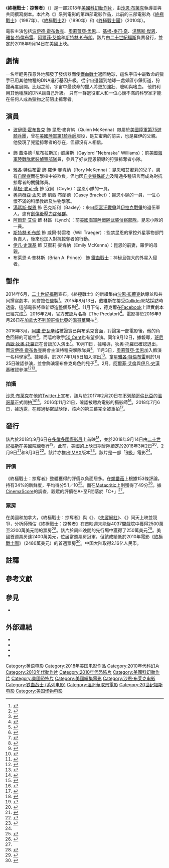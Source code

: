 {{About|2018年電影「'''The Predator'''」|其它譯為「'''鐵血戰士'''」條目|鐵血戰士 (消歧義)}}
{{noteTA
|G1=Show
|G2=Movie
|T=zh-cn:铁血战士 (2018年电影);zh-hk:鐵血戰士：血獸進化;zh-tw:終極戰士：掠奪者;zh-sg:终极战士：掠夺者;
|1=zh-cn:新铁血战士;zh-hk:鐵血戰士S;zh-tw:終極戰士團;zh-sg:铁血战士;
|2=zh-tw:終極戰士：獸獵者;zh-hk:鐵血戰士：狩獵追擊;zh-cn:铁血战士：猎物;
}}
{{Infobox film
| name           = 終極戰士：掠奪者
| original_name  = {{lang|en|''The Predator''}}
| image          = The_Predator_poster.jpg
| caption        = 電影海報
| director       = [[沙恩·布萊克|沙恩·布萊克]]
| producer       = {{plainlist|
* {{le|約翰·戴維斯 (監製)|John Davis (producer)|約翰·戴維斯}}
* {{le|勞倫斯·高登 (監製)|Lawrence Gordon (producer)|勞倫斯·高登}}
* [[喬·西佛|喬·西佛]]
}}
| writer         = {{plainlist|
* 沙恩·布萊克
* {{le|佛萊德·德克爾|Fred Dekker}}
}}
| based_on       = {{Based on|[[終極戰士_(虛構生物)|終極戰士]]|{{le|吉姆·湯瑪士|Jim Thomas (screenwriter)}}<br />{{le|約翰·湯瑪士|John Thomas (screenwriter)}}}}
| starring       = {{Plainlist|
* [[波伊德·霍布魯克|波伊德·霍布魯克]]
* {{le|崔凡特·羅德|Trevante Rhodes}}
* [[雅各·特倫布雷|雅各·特倫布雷]]
* [[基根-麥可·奇|基根-麥可·奇]]
* [[奧莉薇亞·孟恩|奧莉薇亞·孟恩]]
* [[湯瑪斯·傑恩|湯瑪斯·傑恩]]
* [[阿爾菲·艾倫|阿爾菲·艾倫]]
* [[斯特林·K·布朗|斯特林·K·布朗]]
}}
| music          = [[亨利·傑克曼|亨利·傑克曼]]
| cinematography = {{le|方賴瑞|Larry Fong}}
| editing        = {{Plainlist|
* 哈利·B·米勒三世
* {{le|比利·韋伯|Billy Weber}}
}}
| studio         = {{le|戴維斯娛樂|Davis Entertainment}}
| distributor    = [[二十世紀福斯|二十世紀福斯]]<ref name=insight>{{cite web|url=https://www.varietyinsight.com/print_featurefilm_releases.php|title=Film releases|work=[[Variety_Insight|Variety Insight]]|accessdate=2018-05-11|archive-url=https://web.archive.org/web/20180205105405/http://www.varietyinsight.com/print_featurefilm_releases.php|archive-date=2018-02-05|dead-url=no}}</ref>
| released       = {{film date|2018|9|13|香港、新加坡|2018|9|14|美國、台灣|2018|10|26|中国大陆}}
| runtime        = 107分鐘<ref>{{cite web|url=https://www.tiff.net/tiff/the-predator/|title=The Predator at the Toronto International Film Festival|work=tiff|accessdate=2018-08-09|archive-url=https://web.archive.org/web/20180809184301/https://www.tiff.net/tiff/the-predator/|archive-date=2018-08-09|dead-url=no}}</ref>
| country        = {{USA}}
| language       = 英語
| budget         = 8800萬美元<ref>{{cite web|url=https://www.thewrap.com/this-weekends-box-office-showdown-nun-vs-predator/|title=This Weekend’s Box Office Showdown: ‘Nun’ vs ‘Predator’|author=Jeremy Fuster|work=[[TheWrap|TheWrap]]|date=2018-09-11|accessdate=2018-09-11|archive-date=2019-11-02|archive-url=https://web.archive.org/web/20191102073021/https://www.thewrap.com/this-weekends-box-office-showdown-nun-vs-predator/|dead-url=no}}</ref>
| gross          = 1.6億美元<ref name=BOM>{{cite web|url=https://www.boxofficemojo.com/movies/?id=thepredator.htm|title=The Predator (2018)|work=[[Box_Office_Mojo|Box Office Mojo]]|accessdate=2018-09-15|archive-date=2019-08-16|archive-url=https://web.archive.org/web/20190816065611/https://www.boxofficemojo.com/movies/?id=thepredator.htm|dead-url=no}}</ref>
| preceded_by    = 《[[終極戰士團|終極戰士團]]》
| followed_by    = 《[[鐵血戰士：狩獵追擊|鐵血戰士：狩獵追擊]]》
| cn_name        = 铁血战士
| hk_name        = 鐵血戰士：血獸進化
| tw_name        = 終極戰士：掠奪者{{notetag|臺灣前譯《掠奪者》<ref>{{Cite press release|url=https://movie.yam.com/Ent/Article/20180524130789|title=【鋼鐵人3】導演全新打造【終極戰士：掠奪者】傳奇怪物侵襲肆虐 【終極戰士】系列睽八年推全新續集 驚悚至極的絕對夢靨重返地球、再開殺戒|work=二十世紀福斯|date=2018-05-24|accessdate=|deadurl=no|archiveurl=https://web.archive.org/web/20180904084712/https://movie.yam.com/Ent/Article/20180524130789|archivedate=2018-09-04|via=yamMovie電影特區}}</ref>。}}
| sg_name        = 终极战士：掠夺者{{notetag|新加坡在本集片名改採台譯，並未延續先前港譯的《鐵血-{}-戰士》。}}
}}

《'''終極戰士：掠奪者'''》（{{lang-en|''The Predator''}}）是一部2018年[[美國|美國]][[科幻片|科幻]][[動作片|動作片]]，由[[沙恩·布萊克|沙恩·布萊克]]執導並與{{le|佛萊德·德克爾|Fred Dekker}}共同撰寫劇本。本片為《{{le|終極戰士系列電影|Predator (franchise)|終極戰士}}》系列電影的第四部電影作品，此前的三部電影為《[[終極戰士|終極戰士]]》（1987年）、《[[終極戰士2|終極戰士2]]》（1990年）和《[[終極戰士團|終極戰士團]]》（2010年）。

電影主演包括[[波伊德·霍布魯克|波伊德·霍布魯克]]、[[奧莉薇亞·孟恩|奧莉薇亞·孟恩]]、{{le|崔凡特·羅德|Trevante Rhodes}}、[[基根-麥可·奇|基根-麥可·奇]]、[[湯瑪斯·傑恩|湯瑪斯·傑恩]]、[[雅各·特倫布雷|雅各·特倫布雷]]、[[阿爾菲·艾倫|阿爾菲·艾倫]]和[[斯特林·K·布朗|斯特林·K·布朗]]。該片由[[二十世紀福斯|二十世紀福斯]]負責發行，並定於2018年9月14日在美國上映。

== 劇情 ==
一名年輕男孩意外地觸發了發信器而使[[铁血战士_(虚构生物)|鐵血戰士]]返回地球，這名宇宙中最致命的獵手已用其他物種的DNA進行基因升級。從宇宙邊疆到地球一處郊區小鎮街道，狩獵再度展開。比起之前，宇宙中最致命的獵人將更加強壯、聰明與嗜血。 他們利用其他種族的DNA讓自己升級。 只有一群退役軍人和一位心懷不滿的科學家才能在任何人成為獵物之前阻止掠奪者。

== 演員 ==
* [[波伊德·霍布魯克|波伊德·霍布魯克]] 飾 昆恩·麥肯納（Quinn McKenna）隸屬於[[美國陸軍第75遊騎兵團|美國陸軍第75遊騎兵團]]，曾在[[美國陸軍第1騎兵師|美國陸軍第1騎兵師]]服役，是艾蜜莉的前夫，也是羅伊的父親。他發現了兇猛掠奪者的存在，但卻沒有人相信。
* {{le|崔凡特·羅德|Trevante Rhodes}} 飾 蓋洛德·「尼布拉斯加」·威廉斯（Gaylord "Nebraska" Williams）：前[[美國海軍陸戰隊武裝偵察部隊|美國海軍陸戰隊武裝偵察部隊]]員，參與了好友昆恩領導的狩獵掠奪者小隊。
* [[雅各·特倫布雷|雅各·特倫布雷]] 飾 羅伊·麥肯納（Rory McKenna）：昆恩和艾蜜莉的兒子，患有[[自閉症|自閉症]]而在學校中被欺負，但也因[[學者症候群|自身特殊能力]]及精通多種語言而成為對抗掠奪者的關鍵隊員。
* [[基根-麥可·奇|基根-麥可·奇]] 飾 寇爾（Coyle）：昆恩小隊的一員。
* [[奧莉薇亞·孟恩|奧莉薇亞·孟恩]] 飾 凱西·布蘭德（Casey Bracket）：昆恩小隊的一員，一位心懷不滿的科學教師及生物學家。
* [[湯瑪斯·傑恩|湯瑪斯·傑恩]] 飾 巴克斯利（Baxley）：來自[[阿富汗战争_(2001年)|阿富汗戰爭]]與[[伊拉克戰爭|伊拉克戰爭]]的退伍軍人，患有[[創傷後壓力症候群|創傷後壓力症候群]]。
* [[阿爾菲·艾倫|阿爾菲·艾倫]] 飾 林區（Lynch）：前[[美國海軍陸戰隊武裝偵察部隊|美國海軍陸戰隊武裝偵察部隊]]，昆恩小隊的一員。
* [[斯特林·K·布朗|斯特林·K·布朗]] 飾 威爾·特雷格（Will Traeger）：監禁昆恩的掌控外星事物部門負責人，後來也加入對抗掠奪者的行動。
* [[伊凡·史漢基|伊凡·史漢基]] 飾 艾蜜莉·麥肯納（Emily McKenna）：昆恩的前妻，羅伊的母親。
* 布萊恩·A·普林斯（Brian A. Prince） 飾 [[铁血战士_(虚构生物)|鐵血戰士]]：神秘且強大的外星入侵者。

== 製作 ==
2014年6月，[[二十世紀福斯|二十世紀福斯]]宣布，《終極戰士》的新續集由[[沙恩·布萊克|沙恩·布萊克]]執導並和{{le|佛萊德·德克爾|Fred Dekker}}共同撰寫劇本，{{le|約翰·戴維斯 (監製)|John Davis (producer)|約翰·戴維斯}}則會擔任監製<ref>{{cite web|url=http://collider.com/predator-reboot-sequel-shane-black/|title=Exclusive: Shane Black Says His PREDATOR Film Is a Sequel, Not a Reboot|last=Chitwood|first=Adam|work=Collider|date=2014-06-25|accessdate=2014-06-25|deadurl=no|archiveurl=https://web.archive.org/web/20140626120615/http://collider.com/predator-reboot-sequel-shane-black/|archivedate=2014-06-26}}</ref>。2015年8月13日，戴維斯在接受[[Collider_(網站)|Collider]]網站採訪時透露，這部電影將重新塑造整個系列<ref>{{cite web|url=http://collider.com/predator-sequel-shane-black-movie-will-wil-reinvent-the-franchise/|title=Shane Black's 'Predator' Sequel Will "Reinvent the Franchise" Says Producer John Davis|publisher=Collider|last=Chitwood|first=Adam|date=2015-08-13}}</ref>。11月下旬，德克爾在[[Facebook|Facebook]]上證實劇本已經完成<ref>{{cite news|last1=Hicks|first1=Corporal|title=Fred Dekker Says Predator 4 Script Complete|url=http://www.avpgalaxy.net/2015/11/30/fred-dekker-says-predator-4-script-complete/|accessdate=2015-12-02|work=avpgalaxy.net|date=2015-11-30|deadurl=no|archiveurl=https://web.archive.org/web/20151203021402/http://www.avpgalaxy.net/2015/11/30/fred-dekker-says-predator-4-script-complete/|archivedate=2015-12-03}}</ref>。2016年2月，官方確認片名為《The Predator》<ref>{{cite news|title=You Never Saw This Predator Teaser Image Coming|url=http://www.comingsoon.net/movies/news/657523-you-never-saw-this-predator-teaser-image-coming#/slide/1|accessdate=2016-03-18|work=ComingSoon.net|date=2016-02-16|deadurl=no|archiveurl=https://web.archive.org/web/20160320232125/http://www.comingsoon.net/movies/news/657523-you-never-saw-this-predator-teaser-image-coming#/slide/1|archivedate=2016-03-20}}</ref>。電影排於2016年9月26日在[[加拿大|加拿大]][[不列顛哥倫比亞|不列顛哥倫比亞]]的[[溫哥華|溫哥華]]開拍<ref>{{Cite news|url=http://collider.com/the-predator-filming-dates/|title='The Predator,' 'Death Note' and 'Okja' Filming Dates and Locations Revealed|date=2016-06-12|newspaper=Collider|access-date=2017-02-21|deadurl=no|archiveurl=https://web.archive.org/web/20160613040036/http://collider.com/the-predator-filming-dates/|archivedate=2016-06-13}}</ref>。

2016年3月，[[阿諾·史瓦辛格|阿諾·史瓦辛格]]被證實已與布萊克會面，討論第一部電影後，他的角色回歸的可能性<ref name="thearnoldfans">{{cite web |url=http://www.thearnoldfans.com/news/2016/3/6/exclusive-arnold-to-discuss-the-predator-with-director-shane.html |title=Exclusive: Arnold to Discuss "The Predator” with Director Shane Black! |publisher=The Arnold Fans |author=The Gillinator |date=2016-03-17 |access-date=2016-03-16 |deadurl=no |archiveurl=https://web.archive.org/web/20160309132837/http://www.thearnoldfans.com/news/2016/3/6/exclusive-arnold-to-discuss-the-predator-with-director-shane.html |archivedate=2016-03-09 }}</ref>。而嘻哈歌手[[50_Cent|50 Cent]]也有望參演。同年9月12日，據報導，[[班尼西歐·狄奧·托羅|班尼西歐·狄奧·托羅]]正在會談加入演出<ref name="ToroCast">{{cite news|last1=Kit|first1=Borys|title=Benicio Del Toro in Talks to Star in Shane Black's 'Predator' Reboot|url=http://www.hollywoodreporter.com/heat-vision/benicio-del-toro-talks-star-912838|accessdate=2016-09-14|work=The Hollywood Reporter|date=2016-09-12|deadurl=no|archiveurl=https://web.archive.org/web/20160913161228/http://www.hollywoodreporter.com/heat-vision/benicio-del-toro-talks-star-912838|archivedate=2016-09-13}}</ref>。10月11日，據報導，狄奧·托羅已確認退出，而[[波伊德·霍布魯克|波伊德·霍布魯克]]將會主演特種突擊隊隊員<ref name="HolbrookCast">{{cite news|last1=Kit|first1=Borys|title='Narcos' Star Boyd Holbrook in Talks to Replace Benicio Del Toro in Shane Black's 'Predator' Reboot (Exclusive)|url=http://www.hollywoodreporter.com/heat-vision/predator-reboot-narcos-star-boyd-937544|accessdate=2016-11-05|work=The Hollywood Reporter|date=2016-10-11|deadurl=no|archiveurl=https://web.archive.org/web/20161029012849/http://www.hollywoodreporter.com/heat-vision/predator-reboot-narcos-star-boyd-937544|archivedate=2016-10-29}}</ref>。11月3日，[[奧莉薇亞·孟恩|奧莉薇亞·孟恩]]加入飾演一名科學家<ref name="MunnCast">{{cite news|last1=Kit|first1=Borys|title=Olivia Munn Joining Boyd Holbrook in Shane Black's 'Predator' Reboot (Exclusive)|url=http://www.hollywoodreporter.com/heat-vision/olivia-munn-joining-boyd-holbrook-shane-blacks-predator-reboot-943571|accessdate=2016-11-05|work=The Hollywood Reporter|date=2016-11-03|deadurl=no|archiveurl=https://web.archive.org/web/20161104145820/http://www.hollywoodreporter.com/heat-vision/olivia-munn-joining-boyd-holbrook-shane-blacks-predator-reboot-943571|archivedate=2016-11-04}}</ref>。據報導，{{le|崔凡特·羅德|Trevante Rhodes}}於2017年1月5日加入演出<ref name="RhodesCast">{{cite web | last = Chitwood | first = Adam | url = http://collider.com/the-predator-trevante-rhodes/ | title = ‘The Predator’ Adds ‘Moonlight’ Breakout Trevante Rhodes | publisher = [[Collider.com|Collider.com]] | date = 2017-01-05 | accessdate = 2017-01-06 | deadurl = no | archiveurl = https://web.archive.org/web/20170106100324/http://collider.com/the-predator-trevante-rhodes/ | archivedate = 2017-01-06 }}</ref>。童星[[雅各·特倫布雷|雅各·特倫布雷]]則於1月25日確認參演，並會飾演霍布魯克角色的兒子<ref name="TremblayCast">{{cite news | last = Kit | first = Borys | title = Jacob Tremblay to Star in Shane Black's 'Predator' Movie (Exclusive) | url = http://www.hollywoodreporter.com/heat-vision/jacob-tremblay-star-shane-blacks-predator-movie-967671?utm_source=t.co&utm_medium=referral | accessdate = 2017-01-25 | work = [[The_Hollywood_Reporter|The Hollywood Reporter]] | date = 2017-01-25 | deadurl = no | archiveurl = https://web.archive.org/web/20170126194110/http://www.hollywoodreporter.com/heat-vision/jacob-tremblay-star-shane-blacks-predator-movie-967671?utm_source=t.co&utm_medium=referral | archivedate = 2017-01-26 }}</ref>。2月，[[阿爾菲·艾倫|阿爾菲·艾倫]]與[[伊凡·史漢基|伊凡·史漢基]]確認參演<ref>{{cite web|url=http://www.hollywoodreporter.com/heat-vision/game-thrones-actor-alfie-allen-joins-shane-blacks-predator-978025|title='Game of Thrones' Actor Alfie Allen Joins Shane Black's 'The Predator' (Exclusive)|access-date=2017-02-22|archive-url=https://web.archive.org/web/20170222112237/http://www.hollywoodreporter.com/heat-vision/game-thrones-actor-alfie-allen-joins-shane-blacks-predator-978025|archive-date=2017-02-22|dead-url=no}}</ref><ref>{{cite web|url=http://www.hollywoodreporter.com/heat-vision/yvonne-strahovski-joins-shane-blacks-predator-978541|title=Yvonne Strahovski Joins Shane Black's 'The Predator' (Exclusive)|access-date=2017-02-23|archive-url=https://web.archive.org/web/20170223010216/http://www.hollywoodreporter.com/heat-vision/yvonne-strahovski-joins-shane-blacks-predator-978541|archive-date=2017-02-23|dead-url=no}}</ref>。

=== 拍攝 ===
[[沙恩·布萊克|沙恩·布萊克]]在他的[[Twitter|Twitter]]上宣布，該片於2017年2月20日在[[不列顛哥倫比亞|不列顛哥倫比亞]]的[[溫哥華|溫哥華]]正式開拍<ref>{{cite news|url=https://twitter.com/BonafideBlack/status/833709665410117632|title=Shane Black on Twitter|deadurl=no|archiveurl=https://web.archive.org/web/20180618031834/https://twitter.com/BonafideBlack/status/833709665410117632|archivedate=2018-06-18}}</ref><ref>{{cite news|last1=Perry|first1=Spencer|title=Filming Locations for Deadpool 2, The Predator, and Aquaman|url=http://www.comingsoon.net/movies/news/783921-filming-locations-and-dates-for-deadpool-2-the-predator-and-aquaman#/slide/1|accessdate=2016-11-08|work=ComingSoon.net|date=2016-11-07|deadurl=no|archiveurl=https://web.archive.org/web/20161107220134/http://www.comingsoon.net/movies/news/783921-filming-locations-and-dates-for-deadpool-2-the-predator-and-aquaman#/slide/1|archivedate=2016-11-07}}</ref>。2016年11月21日，{{le|方賴瑞|Larry Fong}}確認被聘為電影的攝影師<ref>{{cite news|url=http://www.slashfilm.com/larry-fong-the-predator/|title=Larry Fong to Shoot Shane Black’s ‘The Predator’|accessdate=2017-02-21|archive-date=2020-12-01|archive-url=https://web.archive.org/web/20201201025610/https://www.slashfilm.com/larry-fong-the-predator/|dead-url=no}}</ref>。2018年7月6日，據透露，在經過秘密試映後，該片的第三幕完全被重拍<ref>{{Cite web|last1=Cotter|first1=Padraig|title=The Predator Reshoots Reportedly Added Links To Previous Movies|url=https://screenrant.com/predator-2018-references-easter-eggs-reshoots/|work=''ScreenRant''|accessdate=2018-07-13|date=2018-07-06|archive-date=2020-11-09|archive-url=https://web.archive.org/web/20201109025431/https://screenrant.com/predator-2018-references-easter-eggs-reshoots/|dead-url=no}}</ref>。

== 發行 ==
該片於2018年9月6日在[[多倫多國際影展|多倫多國際影展]]上首映<ref>{{cite web|url=https://variety.com/2018/film/news/toronto-film-festival-premiere-predator-halloween-fahrenheit-1202900541/|title=‘Predator,’ ‘Halloween,’ ‘Fahrenheit 11/9’ to Premiere at Toronto Film Festival|work=variety|last=McNary|first=Dave|accessdate=2018-08-09|date=2018-08-09|archive-url=https://web.archive.org/web/20180809221216/https://variety.com/2018/film/news/toronto-film-festival-premiere-predator-halloween-fahrenheit-1202900541/|archive-date=2018-08-09|dead-url=no}}</ref>，並於2018年9月14日由[[二十世紀福斯|二十世紀福斯]]在美國院線發行<ref name="Sep release">{{cite web|url=https://variety.com/2018/film/news/james-cameron-alita-battle-angel-moved-back-1202696666|title=Fox Moves Release of James Cameron’s ‘Alita: Battle Angel’|publisher=Variety|date=2018-02-13|accessdate=2018-02-14|archive-url=https://web.archive.org/web/20180213201054/http://variety.com/2018/film/news/james-cameron-alita-battle-angel-moved-back-1202696666/|archive-date=2018-02-13|dead-url=no}}</ref>。此前，美國的上映日期曾陸續定於2018年3月2日<ref>{{cite news|last1=D'Orazio|first1=Dante|title=The Predator set for March 2nd, 2018, Gambit and Alien: Covenant get new release dates|url=http://www.theverge.com/2016/2/28/11129976/the-predator-release-date-gambit-alien-covenant|accessdate=2016-03-18|work=theverge.com|date=2016-02-28|deadurl=no|archiveurl=https://web.archive.org/web/20160319084848/http://www.theverge.com/2016/2/28/11129976/the-predator-release-date-gambit-alien-covenant|archivedate=2016-03-19}}</ref>、2月9日<ref>{{cite news |title=Release Dates for Alita: Battle Angel, Predator and Marvel Films |url=http://www.comingsoon.net/movies/news/690975-release-dates-for-alita-battle-angel-predator#/slide/1 |accessdate=2016-06-12 |work=ComingSoon.net |date=2016-05-29 |archive-url=https://web.archive.org/web/20160620113620/http://www.comingsoon.net/movies/news/690975-release-dates-for-alita-battle-angel-predator#/slide/1 |archive-date=2016-06-20 |dead-url=no }}</ref>和8月3日<ref>{{cite news|title=Release Dates for Alita: Battle Angel, Predator and Marvel Films|url=http://www.comingsoon.net/movies/news/690975-release-dates-for-alita-battle-angel-predator#/slide/1|accessdate=2016-06-12|work=ComingSoon.net|date=2016-05-29|deadurl=no|archiveurl=https://web.archive.org/web/20160620113620/http://www.comingsoon.net/movies/news/690975-release-dates-for-alita-battle-angel-predator#/slide/1|archivedate=2016-06-20}}</ref>。該片亦推出[[IMAX|IMAX]]版本<ref>{{cite news|title=Fox’s Untitled Marvel Project, ‘Maze Runner’ Sequel to Receive IMAX Releases|url=http://variety.com/2016/film/global/foxs-maze-runner-death-cure-the-predator-to-get-imax-releases-1201871496/|accessdate=2016-09-27|work=Variety|date=2017-02-21|deadurl=no|archiveurl=https://web.archive.org/web/20160928160638/http://variety.com/2016/film/global/foxs-maze-runner-death-cure-the-predator-to-get-imax-releases-1201871496/|archivedate=2016-09-28}}</ref>。該片是一部「[[美国电影分级制度|R級]]」電影<ref name="RT"/>。

=== 評價 ===
《終極戰士：掠奪者》整體獲得的評價以負面居多。在[[爛番茄|爛番茄]]上根據153條評論，持有34%的新鮮度，平均得分5.1／10<ref name="RT">{{cite web|url=https://www.rottentomatoes.com/m/the_predator/|title=The Predator (2018)|website=[[Rotten_Tomatoes|Rotten Tomatoes]]|accessdate=2017-09-07|archive-url=https://web.archive.org/web/20171128142056/https://www.rottentomatoes.com/m/the_predator|archive-date=2017-11-28|dead-url=no}}</ref>。而在[[Metacritic|Metacritic]]上則獲得了49分<ref>{{cite web|url=https://www.metacritic.com/movie/the-predator|title=The Predator Reviews|website=[[Metacritic|Metacritic]]|accessdate=2018-09-12|archive-url=https://web.archive.org/web/20180712055624/http://www.metacritic.com/movie/the-predator|archive-date=2018-07-12|dead-url=no}}</ref>。據[[CinemaScore|CinemaScore]]的調查，觀眾的評價在A+至F間落於「C+」<ref name=opening/>。

=== 票房 ===
在美國和加拿大，《終極戰士：掠奪者》與《{{le|藥命人生|White Boy Rick}}》、《[[失蹤網紅|失蹤網紅]]》、《{{le|永不屈服：救贖之路|Unbroken: Path to Redemption}}》同天上映並競爭，分析師預估《終極戰士：掠奪者》在首映週末能從4037間戲院中獲得2500萬至3200萬美元間的票房<ref>{{cite web|last=Rubin|first=Rebeeca|url=https://variety.com/2018/film/box-office/box-office-preview-predator-a-simple-favor-1202936727/|title=Box Office: 'The Predator' to Feast on 'A Simple Favor', 'White Boy Rick'|date=2018-09-11|work=Variety|publisher=Penske Media|accessdate=2018-09-11|archive-date=2018-12-12|archive-url=https://web.archive.org/web/20181212114359/https://variety.com/2018/film/box-office/box-office-preview-predator-a-simple-favor-1202936727/|dead-url=no}}</ref>。該片於周四晚間的先行場中獲得了250萬美元<ref>{{cite web |url=https://deadline.com/2018/09/the-predator-white-boy-rick-a-simple-favor-olivia-munn-box-office-1202464594/ |title='The Predator’ Chomps On $2.5M Thursday Night – Box Office |website=[[Deadline_Hollywood|Deadline Hollywood]] |publisher=Penske Business Media |date=2018-09-14 |first=Anthony |last=D'Alessandro |accessdate=2018-09-14 |archive-date=2019-04-08 |archive-url=https://web.archive.org/web/20190408183702/https://deadline.com/2018/09/the-predator-white-boy-rick-a-simple-favor-olivia-munn-box-office-1202464594/ |dead-url=no }}</ref>。美國首週票房達2400萬美元，位居當週票房冠軍，但該成績低於2010年電影《[[終極戰士團|終極戰士團]]》（2480萬美元）的首週票房<ref name=opening>{{cite web |url=https://deadline.com/2018/09/the-predator-white-boy-rick-a-simple-favor-olivia-munn-box-office-1202464594/ |title=Why ‘The Predator’ Is Shorter Than ‘Predators’ At $24M & ‘White Boy Rick’ So Pale At $8M+ – Sunday Box Office |website=[[Deadline_Hollywood|Deadline Hollywood]] |publisher=Penske Business Media |date=2018-09-16 |first=Anthony |last=D'Alessandro |accessdate=2018-09-16 |archive-date=2019-04-08 |archive-url=https://web.archive.org/web/20190408183702/https://deadline.com/2018/09/the-predator-white-boy-rick-a-simple-favor-olivia-munn-box-office-1202464594/ |dead-url=no }}</ref>。中国大陆取得2.16亿人民币。

{{start box}}
{{succession prize box|《[[鬼修女|鬼修女]]》|《[[滴答屋|滴答屋]]》|{{Flagicon|USA}}[[2018年美國週末票房冠軍|2018年美國週末票房冠軍]]|第37週}}
{{succession prize box|《[[鬼修女|鬼修女]]》|《[[凸搥特派員：三度出擊|凸搥特派員：三度出擊]]》|{{flagicon|TWN}}[[2018年台北週末票房冠軍|2018年台北週末票房冠軍]]|第37週}}
{{succession prize box|《[[天煞重炮|天煞重炮]]》|《[[特務戇J：神級歸位|特務戇J：神級歸位]]》|{{flagicon|HKG}}[[2018年香港週末票房冠軍|2018年香港週末票房冠軍]]|第37週}}
{{succession prize box|《[[無雙_(電影)|无双]]》|《[[胡桃鉗與奇幻四國|胡桃鉗與奇幻四國]]》|{{Flagicon|CHN}}[[2018年中國大陸一周票房冠軍|2018年中國大陸一周票房冠軍]]|第43週}}
{{end box}}

== 註釋 ==
{{notefoot}}

== 參考文獻 ==
{{Reflist|30em}}

== 參見 ==
*{{le|怪物電影列表|List of monster movies}}

== 外部連結 ==
* {{Official website}}
* {{IMDb title|3829266}}
* {{Rotten Tomatoes|the_predator}}
* {{Mojo title|thepredator}}

{{Predator}}
{{Shane Black}}
{{Portal bar|美國|电影|科幻}}
{{DEFAULTSORT:Predator, The}}
[[Category:英语电影|Category:英语电影]]
[[Category:2018年美国电影作品|Category:2018年美国电影作品]]
[[Category:2010年代科幻片|Category:2010年代科幻片]]
[[Category:2010年代動作片|Category:2010年代動作片]]
[[Category:2010年代恐怖片|Category:2010年代恐怖片]]
[[Category:美國科幻動作片|Category:美國科幻動作片]]
[[Category:美國恐怖片|Category:美國恐怖片]]
[[Category:美國續集電影|Category:美國續集電影]]
[[Category:沙恩·布莱克电影|Category:沙恩·布莱克电影]]
[[Category:铁血战士_(系列电影)|Category:铁血战士 (系列电影)]]
[[Category:溫哥華取景電影|Category:溫哥華取景電影]]
[[Category:20世纪福斯电影|Category:20世纪福斯电影]]
[[Category:美国怪物电影|Category:美国怪物电影]]